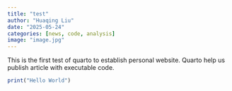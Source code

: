 ```yaml
---
title: "test"
author: "Huaqing Liu"
date: "2025-05-24"
categories: [news, code, analysis]
image: "image.jpg"
---
```


This is the first test of quarto to establish personal website.
Quarto help us publish article with executable code.

```r
print("Hello World")

```